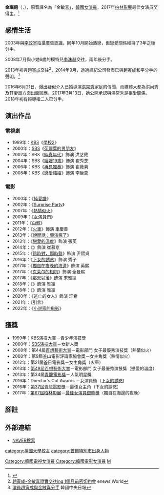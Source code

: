 {{blpsources|time=2021-06-01}}
{{noteTA
|G1=Movie
}}
{{藝人
| 姓名 = 金珉禧
| 類型 = 女演員
| 圖片 = Kim Min-hee Photo Call The Beach at Night Alone Berlinale 2017.jpg
| 外文名 = 김민희
| 外文 = ko
| 羅馬拼音 = Kim Min-hee
| 國籍 = {{KOR}}
| 出生日期 = {{birth_date_and_age|1982|3|1}}
| 出生地點 = {{KOR}}[[首爾特別市|首爾特別市]][[中區_(首爾)|中區]][[筆洞|筆洞]]
| 語言 = [[韓語|韓語]]、[[英語|英語]]
| 教育程度 = [[檀國大學|檀國大學]]戲劇電影學[[學士|學士]]<br />[[檀國大學|檀國大學]]藝術大學院戲劇電影學[[碩士|碩士]]
| 出道日期 = 1999年
| 活躍年代 = 1999年至今
| 經紀公司 = 
| bluedragonfilmawards = {{awards|award= 最佳女主角獎|year= 2016年|title= 《[[下女的誘惑|下女的誘惑]]》|role =和泉秀子}}
| paeksangartsawards = {{awards|award= 電影部門女子最優秀演技奬|year=2008年 |title= 《熱情似火》|year2=2013年 |title2= 《[[戀愛的溫度|戀愛的溫度]]》|role2 =張英}}
| 獎項 = [[柏林影展|柏林影展]]<br>'''最佳女演員'''<br>2017年 《[[獨自在夜晚的海邊|獨自在夜晚的海邊]]》
}}

'''金珉禧'''（{{lang-ko|김민희}}，{{bd|1982年|3月1日}}），原音譯名為「金敏喜」，[[韓國|韓國]][[女演員|女演員]]，2017年[[柏林影展|柏林影展]]最佳女演员奖得主。<ref >{{cite web |url=http://www.1905.com/news/20170219/1158216.shtml |language= |title=柏林电影节《肉与灵》夺金熊 韩演员金敏喜封后 |publisher=1905电影网 |date=2017-02-19 |accessdate= |archive-date=2017-02-20 |archive-url=https://web.archive.org/web/20170220050322/http://www.1905.com/news/20170219/1158216.shtml |dead-url=no }}</ref>

== 感情生活 ==
2003年與[[李政宰|李政宰]]拍攝廣告認識，同年10月開始熱戀，但戀愛關係維持了3年之後分手。

2008年7月與小她6歲的模特兒[[李洙赫|李洙赫]]交往，兩年後分手。

2013年初與[[趙寅成|趙寅成]]交往<ref>[http://tw.enewsworld.interest.me/enews/contents.asp?idx=34669 趙寅成-金敏喜證實交往ing 1個月前密切約會] {{Wayback|url=http://tw.enewsworld.interest.me/enews/contents.asp?idx=34669 |date=20130508221027 }}enews World{{zh}}</ref>，2014年9月，透過經紀公司發表已與[[趙寅成|趙寅成]]和平分手的聲明。<ref>[https://tw.news.yahoo.com/%E6%BC%94%E5%93%A1%E8%B6%99%E5%AF%85%E6%88%90%E8%88%87%E9%87%91%E6%95%8F%E5%96%9C%E5%88%86%E6%89%8B-074833250.html 演員趙寅成與金敏喜分手] {{Wayback|url=https://tw.news.yahoo.com/%E6%BC%94%E5%93%A1%E8%B6%99%E5%AF%85%E6%88%90%E8%88%87%E9%87%91%E6%95%8F%E5%96%9C%E5%88%86%E6%89%8B-074833250.html |date=20141011202550 }} 韓國中央日報</ref>

2016年6月21日，爆出疑似介入已婚導演[[洪常秀|洪常秀]]家庭的傳聞，而媒體大都為洪尚秀及其妻單方面出面回應。2017年3月13日，她公開承認與洪常秀是相愛關係。2018年初有報導指二人已分手。

== 演出作品 ==
=== 電視劇 ===
*1999年：[[韓國放送公社|KBS]]《[[學校2|學校2]]》
*2000年：[[SBS_(韓國)|SBS]]《[[茱麗葉的男朋友|茱麗葉的男朋友]]》
*2002年：SBS《[[純真年代_(韓國電視劇)|純真年代]]》飾演 洪芝微 
*2004年：SBS《[[嫂嫂19歲|嫂嫂19歲]]》飾演 崔秀芝 
*2006年：KBS《[[再見獨奏|再見獨奏]]》飾演 崔薇莉 
*2008年：KBS《[[戀愛結婚_(電視劇)|戀愛結婚]]》飾演 李康萱

=== 電影 ===
*2000年：《[[純愛譜|純愛譜]]》
*2002年：《[[Surprise_Party|Surprise Party]]》
*2007年：《[[熱情似火_(韓影)|熱情似火]]》
*2009年：《[[女演員們|女演員們]]》
*2011年：《[[白鯨_(韓影)|白鯨]]》
*2012年：《[[火車_(電影)|火車]]》飾演 車慶善
*2013年：《[[說閒話：導演瘋了|說閒話：導演瘋了]]》
*2013年：《[[戀愛的溫度|戀愛的溫度]]》飾演 張英
*2014年：《{{link-ko|殺手的品格|우는 남자}}》飾演 崔慕京
*2015年：《[[這時對，那時錯|這時對，那時錯]]》飾演 尹熙貞
*2016年：《[[下女的誘惑|下女的誘惑]]》飾演 秀子
*2017年：《[[獨自在夜晚的海邊|獨自在夜晚的海邊]]》飾演 英熙
*2017年：《[[克莱尔的相机|克莱尔的相机]]》飾演 全曼熙
*2017年：《[[之後|那天以後]]》飾演 宋雅凜
*2018年：《{{link-ko|草葉集(電影)|풀잎들|草葉集}}》飾演 雅凜
*2018年：《{{link-ko|江邊旅館|강변호텔}}》飾演 雅凜
*2020年：《逃亡的女人》飾演 玕希
*2021年：《引言》
*2022年：《[[小说家的电影|小说家的电影]]》

== 獲獎 ==
*1999年：[[KBS演技大賞|KBS演技大賞]]－青少年演技獎
*2000年：[[SBS演技大賞|SBS演技大賞]]－女新人獎
*2008年：第44屆[[百想藝術大賞|百想藝術大賞]]－電影部門 女子最優秀演技獎（熱情似火）
*2008年：第9屆釜山電影評論家協會獎－女主角獎（熱情似火）
*2012年：第21屆釜日電影獎－女主角獎（火車）
*2013年：[[第49屆百想藝術大賞|第49屆百想藝術大賞]]－電影部門 女子最優秀演技獎（戀愛的溫度）
*2013年：第34屆[[青龍電影獎|青龍電影獎]]－人氣明星獎
*2016年：Director's  Cut Awards －女演員獎（[[下女的誘惑|下女的誘惑]])
*2016年：[[第37屆青龍電影獎|第37屆青龍電影獎]]－最佳女主角（下女的誘惑）
*2017年：[[第67屆柏林影展|第67屆柏林影展]]－[[最佳女演員銀熊獎|最佳女演員銀熊獎]]（獨自在海邊的夜晚）

== 腳註 ==
{{reflist}}
== 外部連結 ==
*[http://search.naver.com/search.naver?where=nexearch&query=%EA%B9%80%EB%AF%BC%ED%9D%AC&sm=top_hty&fbm=1&ie=utf8 NAVER搜索] {{Wayback|url=http://search.naver.com/search.naver?where=nexearch&query=%EA%B9%80%EB%AF%BC%ED%9D%AC&sm=top_hty&fbm=1&ie=utf8 |date=20190701044409 }} {{ko}}
{{柏林影展最佳女演員銀熊獎}}
{{青龍電影獎}}
{{青龍電影獎最佳女主角}}
{{百想藝術大賞電影部門女子最優秀演技}}
{{釜日電影獎最佳女主角}}
{{導演剪輯獎年度女子演技獎}}
{{KBS學校系列}}
{{韩国福布斯名人榜}}
{{normdaten}}
{{DEFAULTSORT: Kim Min Hae}}
[[Category:韓國電視女演員|Category:韓國電視女演員]]
[[Category:韓國電影女演員|Category:韓國電影女演員]]
[[category:檀國大學校友|category:檀國大學校友]]
[[category:首爾特別市出身人物|category:首爾特別市出身人物]]
[[Category:金姓|M]]